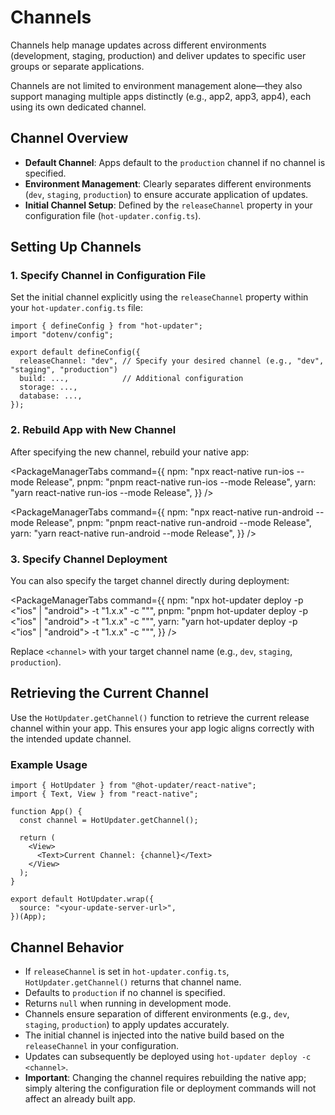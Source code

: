

# Channels

Channels help manage updates across different environments (development, staging, production) and deliver updates to specific user groups or separate applications.

Channels are not limited to environment management alone—they also support managing multiple apps distinctly (e.g., app2, app3, app4), each using its own dedicated channel.

## Channel Overview

- **Default Channel**: Apps default to the `production` channel if no channel is specified.
- **Environment Management**: Clearly separates different environments (`dev`, `staging`, `production`) to ensure accurate application of updates.
- **Initial Channel Setup**: Defined by the `releaseChannel` property in your configuration file (`hot-updater.config.ts`).

## Setting Up Channels

### 1. Specify Channel in Configuration File

Set the initial channel explicitly using the `releaseChannel` property within your `hot-updater.config.ts` file:

```tsx
import { defineConfig } from "hot-updater";
import "dotenv/config";

export default defineConfig({
  releaseChannel: "dev", // Specify your desired channel (e.g., "dev", "staging", "production")
  build: ...,            // Additional configuration
  storage: ...,
  database: ...,
});
```

### 2. Rebuild App with New Channel

After specifying the new channel, rebuild your native app:

<Tabs>
  <Tab label="iOS">

  <PackageManagerTabs command={{
    npm: "npx react-native run-ios --mode Release",
    pnpm: "pnpm react-native run-ios --mode Release",
    yarn: "yarn react-native run-ios --mode Release",
  }} />

  </Tab>

  <Tab label="Android">

  <PackageManagerTabs command={{
    npm: "npx react-native run-android --mode Release",
    pnpm: "pnpm react-native run-android --mode Release",
    yarn: "yarn react-native run-android --mode Release",
  }} />

  </Tab>
</Tabs>

### 3. Specify Channel Deployment

You can also specify the target channel directly during deployment:

<PackageManagerTabs command={{
  npm: "npx hot-updater deploy -p <\"ios\" | \"android\"> -t \"1.x.x\" -c \"<channel>\"",
  pnpm: "pnpm hot-updater deploy -p <\"ios\" | \"android\"> -t \"1.x.x\" -c \"<channel>\"",
  yarn: "yarn hot-updater deploy -p <\"ios\" | \"android\"> -t \"1.x.x\" -c \"<channel>\"",
}} />

Replace `<channel>` with your target channel name (e.g., `dev`, `staging`, `production`).

## Retrieving the Current Channel

Use the `HotUpdater.getChannel()` function to retrieve the current release channel within your app. This ensures your app logic aligns correctly with the intended update channel.

### Example Usage

```tsx
import { HotUpdater } from "@hot-updater/react-native";
import { Text, View } from "react-native";

function App() {
  const channel = HotUpdater.getChannel();

  return (
    <View>
      <Text>Current Channel: {channel}</Text>
    </View>
  );
}

export default HotUpdater.wrap({
  source: "<your-update-server-url>",
})(App);
```

## Channel Behavior

- If `releaseChannel` is set in `hot-updater.config.ts`, `HotUpdater.getChannel()` returns that channel name.
- Defaults to `production` if no channel is specified.
- Returns `null` when running in development mode.
- Channels ensure separation of different environments (e.g., `dev`, `staging`, `production`) to apply updates accurately.
- The initial channel is injected into the native build based on the `releaseChannel` in your configuration.
- Updates can subsequently be deployed using `hot-updater deploy -c <channel>`.
- **Important**: Changing the channel requires rebuilding the native app; simply altering the configuration file or deployment commands will not affect an already built app.
